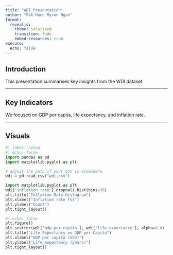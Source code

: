 ```yaml
---
title: "WDI Presentation"
author: "Pak Huen Myron Ngan"
format:
  revealjs:
    theme: solarized
    transition: fade
    embed-resources: true
execute:
  echo: false
---
```



## Introduction
This presentation summarises key insights from the WDI dataset.

---

## Key Indicators
We focused on GDP per capita, life expectancy, and inflation rate.

---

## Visuals

```python
#| label: setup
#| echo: false
import pandas as pd
import matplotlib.pyplot as plt

# adjust the path if your CSV is elsewhere
wdi = pd.read_csv("wdi.csv")

import matplotlib.pyplot as plt
wdi['inflation_rate'].dropna().hist(bins=30)
plt.title("Inflation Rate Histogram")
plt.xlabel("Inflation rate (%)")
plt.ylabel("Count")
plt.tight_layout()
```

```python
#| echo: false
plt.figure()
plt.scatter(wdi['gdp_per_capita'], wdi['life_expectancy'], alpha=0.6)
plt.title("Life Expectancy vs GDP per Capita")
plt.xlabel("GDP per capita (USD)")
plt.ylabel("Life expectancy (years)")
plt.tight_layout()
```


